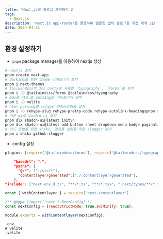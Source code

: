 ```yaml
---
title: 'Next.js로 블로그 제작하기 2'
tags:
  - Next.js
description: 'Next.js app-router를 활용하여 템플릿 없이 블로그를 직접 제작 2탄'
date: 2024-04-21
---
```


## 환경 설정하기

- `pnpm` package manager를 이용하여 nextjs 생성

```bash
# nextjs 설치
pnpm create next-app
# dark모드를 위한 theme 라이브러리 설치
pnpm i next-themes
# tailwindcss의 3rd party로 사용할 `typography`, `forms`를 설치
pnpm i -D @tailwindcss/forms @tailwindcss/typography
# mdx를 html로 parsing할 라이브러리 설치
pnpm i -D velite
# html parsing할 rehype 라이브러리들 설치
pnpm i -D rehype-slug rehype-pretty-code rehype-autolink-headingspnpm rehype-prism-plus
# 기본 ui로 shadcn-ui 설치
pnpm dlx shadcn-ui@latest init\n
pnpm dlx shadcn-ui@latest add button sheet dropdown-menu badge pagination card
# 코드 문법을 위한 shiki, 경로를 설정을 위한 slugger 설치
pnpm i shiki github-slugger
```

- config 설정

```javascript:tailwind.config.js
plugins: [require("@tailwindcss/forms"), require('@tailwindcss/typography')],
```

```ts:tsconfig.json
    "baseUrl": ".",
    "paths": {
      "@/*": ["./src/*"],
      "contentlayer/generated":["./.contentlayer/generated"],
    },
"include": ["next-env.d.ts", "**/*.ts", "**/*.tsx", ".next/types/**/*.ts", ".contentlayer/generated"],
```

```js:next.config.js
const { withContentlayer } = require('next-contentlayer')

/** @type {import('next').NextConfig} */
const nextConfig = {reactStrictMode: true,swcMinify: true};

module.exports = withContentlayer(nextConfig);
```

```:gitignore
.env
# velite
.velite
```